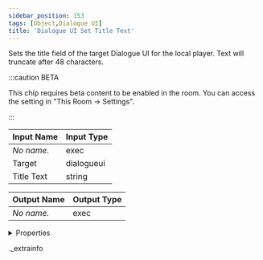 ```yaml
---
sidebar_position: 153
tags: [Object,Dialogue UI]
title: 'Dialogue UI Set Title Text'
---
```


Sets the title field of the target Dialogue UI for the local player. Text will truncate after 48 characters.

:::caution BETA

This chip requires beta content to be enabled in the room. You can access the setting in "This Room -> Settings".

:::

<IChip uuid="45566130-ee6e-4eca-8f05-7e264001afc1" />

| Input Name | Input Type |
|-----------|-----------|
| *No name.* | exec |
| Target | dialogueui |
| Title Text | string |

| Output Name | Output Type |
|-----------|-----------|
| *No name.* | exec |


<details>
  <summary>Properties</summary>
  <div>
    <div>
    <table>
      <thead>
        <tr>
          <th>Room availability:</th>
          <th>Available everywhere</th>
        </tr>
        <tr>
          <th>Is beta required?</th>
          <th>Yes</th>
        </tr>
        <tr>
          <th>Is this chip a trolling risk?</th>
          <th>No</th>
        </tr>
        <tr>
          <th>Is this chip a role assignment risk?</th>
          <th>No</th>
        </tr>
        <tr>
          <th>Chip UUID</th>
          <th>45566130-ee6e-4eca-8f05-7e264001afc1</th>
        </tr>
      </thead>
    </table>
    </div>
  </div>
</details>

._extrainfo